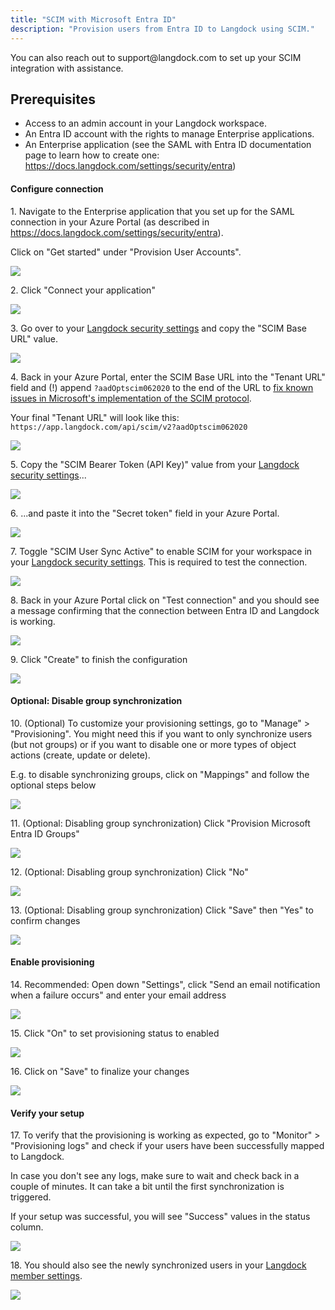 ```yaml
---
title: "SCIM with Microsoft Entra ID"
description: "Provision users from Entra ID to Langdock using SCIM."
---
```


<Info>
  You can also reach out to support@langdock.com to set up your SCIM integration
  with assistance.
</Info>

## Prerequisites

- Access to an admin account in your Langdock workspace.
- An Entra ID account with the rights to manage Enterprise applications.
- An Enterprise application (see the SAML with Entra ID documentation page to learn how to create one: https://docs.langdock.com/settings/security/entra)

#### Configure connection

1\. Navigate to the Enterprise application that you set up for the SAML connection in your Azure Portal (as described in https://docs.langdock.com/settings/security/entra).

Click on "Get started" under "Provision User Accounts".

![](https://ajeuwbhvhr.cloudimg.io/colony-recorder.s3.amazonaws.com/files/2025-01-07/43ed9f77-4315-4b81-ac02-54c9361f7675/ascreenshot.jpeg?tl_px=329,308&br_px=3082,1847&force_format=jpeg&q=100&width=1120.0&wat=1&wat_opacity=1&wat_gravity=northwest&wat_url=https://colony-recorder.s3.amazonaws.com/images/watermarks/FB923C_standard.png&wat_pad=767,277)

2\. Click "Connect your application"

![](https://ajeuwbhvhr.cloudimg.io/colony-recorder.s3.amazonaws.com/files/2025-01-07/a6e2763c-7b0a-4675-8a26-4e6048be0027/ascreenshot.jpeg?tl_px=329,78&br_px=3082,1617&force_format=jpeg&q=100&width=1120.0&wat=1&wat_opacity=1&wat_gravity=northwest&wat_url=https://colony-recorder.s3.amazonaws.com/images/watermarks/FB923C_standard.png&wat_pad=690,277)

3\. Go over to your [Langdock security settings](https://app.langdock.com/settings/workspace/security) and copy the "SCIM Base URL" value.

![](https://ajeuwbhvhr.cloudimg.io/colony-recorder.s3.amazonaws.com/files/2025-01-07/5551672c-295c-4506-b0aa-685b0f5c964b/ascreenshot.jpeg?tl_px=0,0&br_px=3082,1984&force_format=jpeg&q=100&width=1120.0&wat=1&wat_opacity=1&wat_gravity=northwest&wat_url=https://colony-recorder.s3.amazonaws.com/images/watermarks/FB923C_standard.png&wat_pad=841,469)

4\. Back in your Azure Portal, enter the SCIM Base URL into the "Tenant URL" field and (!) append `?aadOptscim062020` to the end of the URL to [fix known issues in Microsoft's implementation of the SCIM protocol](https://learn.microsoft.com/en-us/entra/identity/app-provisioning/application-provisioning-config-problem-scim-compatibility#flags-to-alter-the-scim-behavior).

Your final "Tenant URL" will look like this: `https://app.langdock.com/api/scim/v2?aadOptscim062020`

![](https://ajeuwbhvhr.cloudimg.io/colony-recorder.s3.amazonaws.com/files/2025-01-07/a8a6001d-fdcf-4667-a639-e875f2b83913/user_cropped_screenshot.jpeg?tl_px=0,0&br_px=2752,1538&force_format=jpeg&q=100&width=1120.0)

5\. Copy the "SCIM Bearer Token (API Key)" value from your [Langdock security settings](https://app.langdock.com/settings/workspace/security)...

![](https://ajeuwbhvhr.cloudimg.io/colony-recorder.s3.amazonaws.com/files/2025-01-07/22d0ed87-f405-44f2-a0fa-16698a32d4e2/ascreenshot.jpeg?tl_px=329,445&br_px=3082,1984&force_format=jpeg&q=100&width=1120.0&wat=1&wat_opacity=1&wat_gravity=northwest&wat_url=https://colony-recorder.s3.amazonaws.com/images/watermarks/FB923C_standard.png&wat_pad=792,425)

6\. ...and paste it into the "Secret token" field in your Azure Portal.

![](https://ajeuwbhvhr.cloudimg.io/colony-recorder.s3.amazonaws.com/files/2025-01-07/a381901c-5352-4a98-be0b-6e2b8b3a9d01/user_cropped_screenshot.jpeg?tl_px=0,0&br_px=2752,1538&force_format=jpeg&q=100&width=1120.0)

7\. Toggle "SCIM User Sync Active" to enable SCIM for your workspace in your [Langdock security settings](https://app.langdock.com/settings/workspace/security). This is required to test the connection.

![](https://ajeuwbhvhr.cloudimg.io/colony-recorder.s3.amazonaws.com/files/2025-01-07/165236b4-5ee9-4414-a7fd-9ed1e0b7bf10/user_cropped_screenshot.jpeg?tl_px=329,445&br_px=3082,1984&force_format=jpeg&q=100&width=1120.0&wat=1&wat_opacity=1&wat_gravity=northwest&wat_url=https://colony-recorder.s3.amazonaws.com/images/watermarks/FB923C_standard.png&wat_pad=832,278)

8\. Back in your Azure Portal click on "Test connection" and you should see a message confirming that the connection between Entra ID and Langdock is working.

![](https://ajeuwbhvhr.cloudimg.io/colony-recorder.s3.amazonaws.com/files/2025-01-07/601c0f9a-8572-456e-945e-e9289e76f050/user_cropped_screenshot.jpeg?tl_px=0,0&br_px=3082,1984&force_format=jpeg&q=100&width=1120.0&wat=1&wat_opacity=1&wat_gravity=northwest&wat_url=https://colony-recorder.s3.amazonaws.com/images/watermarks/FB923C_standard.png&wat_pad=106,393)

9\. Click "Create" to finish the configuration

![](https://ajeuwbhvhr.cloudimg.io/colony-recorder.s3.amazonaws.com/files/2025-01-07/376e5d71-1095-418e-90d1-651d7922aa73/ascreenshot.jpeg?tl_px=0,674&br_px=2343,1984&force_format=jpeg&q=100&width=1120.0&wat=1&wat_opacity=1&wat_gravity=northwest&wat_url=https://colony-recorder.s3.amazonaws.com/images/watermarks/FB923C_standard.png&wat_pad=41,537)

#### Optional: Disable group synchronization

10\. (Optional) To customize your provisioning settings, go to "Manage" &gt; "Provisioning". You might need this if you want to only synchronize users (but not groups) or if you want to disable one or more types of object actions (create, update or delete).

E.g. to disable synchronizing groups, click on "Mappings" and follow the optional steps below

![](https://ajeuwbhvhr.cloudimg.io/colony-recorder.s3.amazonaws.com/files/2025-01-07/880de0b1-52a7-4a7c-9b52-22c33cb11e79/ascreenshot.jpeg?tl_px=0,86&br_px=2752,1625&force_format=jpeg&q=100&width=1120.0&wat=1&wat_opacity=1&wat_gravity=northwest&wat_url=https://colony-recorder.s3.amazonaws.com/images/watermarks/FB923C_standard.png&wat_pad=219,276)

11\. (Optional: Disabling group synchronization) Click "Provision Microsoft Entra ID Groups"

![](https://ajeuwbhvhr.cloudimg.io/colony-recorder.s3.amazonaws.com/files/2025-01-07/fa5d42cc-55c8-4016-bbc3-b06a6548be4e/ascreenshot.jpeg?tl_px=0,368&br_px=2752,1907&force_format=jpeg&q=100&width=1120.0&wat=1&wat_opacity=1&wat_gravity=northwest&wat_url=https://colony-recorder.s3.amazonaws.com/images/watermarks/FB923C_standard.png&wat_pad=391,276)

12\. (Optional: Disabling group synchronization) Click "No"

![](https://ajeuwbhvhr.cloudimg.io/colony-recorder.s3.amazonaws.com/files/2025-01-07/ed81a32e-4ac5-49e1-8d1e-c835361e4d2f/ascreenshot.jpeg?tl_px=0,0&br_px=2752,1538&force_format=jpeg&q=100&width=1120.0&wat=1&wat_opacity=1&wat_gravity=northwest&wat_url=https://colony-recorder.s3.amazonaws.com/images/watermarks/FB923C_standard.png&wat_pad=58,187)

13\. (Optional: Disabling group synchronization) Click "Save" then "Yes" to confirm changes

![](https://ajeuwbhvhr.cloudimg.io/colony-recorder.s3.amazonaws.com/files/2025-01-07/df1b894a-1c60-4dd7-9542-4e209491ad67/ascreenshot.jpeg?tl_px=0,0&br_px=2752,1538&force_format=jpeg&q=100&width=1120.0&wat=1&wat_opacity=1&wat_gravity=northwest&wat_url=https://colony-recorder.s3.amazonaws.com/images/watermarks/FB923C_standard.png&wat_pad=22,191)

#### Enable provisioning

14\. Recommended: Open down "Settings", click "Send an email notification when a failure occurs" and enter your email address

![](https://ajeuwbhvhr.cloudimg.io/colony-recorder.s3.amazonaws.com/files/2025-01-07/96f58742-33f2-47c3-b52d-4499dde61627/user_cropped_screenshot.jpeg?tl_px=0,234&br_px=2752,1773&force_format=jpeg&q=100&width=1120.0)

15\. Click "On" to set provisioning status to enabled

![](https://ajeuwbhvhr.cloudimg.io/colony-recorder.s3.amazonaws.com/files/2025-01-07/a10b7176-be24-4419-a3a1-38e3603f0cab/ascreenshot.jpeg?tl_px=0,222&br_px=2752,1761&force_format=jpeg&q=100&width=1120.0&wat=1&wat_opacity=1&wat_gravity=northwest&wat_url=https://colony-recorder.s3.amazonaws.com/images/watermarks/FB923C_standard.png&wat_pad=234,518)

16\. Click on "Save" to finalize your changes

![](https://ajeuwbhvhr.cloudimg.io/colony-recorder.s3.amazonaws.com/files/2025-01-07/463051dc-93d3-4758-a502-0ce6e5aab4e2/ascreenshot.jpeg?tl_px=0,0&br_px=2752,1538&force_format=jpeg&q=100&width=1120.0&wat=1&wat_opacity=1&wat_gravity=northwest&wat_url=https://colony-recorder.s3.amazonaws.com/images/watermarks/FB923C_standard.png&wat_pad=223,95)

#### Verify your setup

17\. To verify that the provisioning is working as expected, go to "Monitor" &gt; "Provisioning logs" and check if your users have been successfully mapped to Langdock.

In case you don't see any logs, make sure to wait and check back in a couple of minutes. It can take a bit until the first synchronization is triggered.

If your setup was successful, you will see "Success" values in the status column.

![](https://ajeuwbhvhr.cloudimg.io/colony-recorder.s3.amazonaws.com/files/2025-01-07/a6d3b3a4-4800-4e04-9fc4-81c3b865c38a/user_cropped_screenshot.jpeg?tl_px=0,0&br_px=3082,1984&force_format=jpeg&q=100&width=1120.0&wat=1&wat_opacity=1&wat_gravity=northwest&wat_url=https://colony-recorder.s3.amazonaws.com/images/watermarks/FB923C_standard.png&wat_pad=2,343)

18\. You should also see the newly synchronized users in your [Langdock member settings](https://app.langdock.com/settings/workspace/user-management/members).

![](https://ajeuwbhvhr.cloudimg.io/colony-recorder.s3.amazonaws.com/files/2025-01-07/52afa39c-1d68-405c-9c14-5d31309785ce/user_cropped_screenshot.jpeg?tl_px=0,0&br_px=3082,1720&force_format=jpeg&q=100&width=1120.0)
